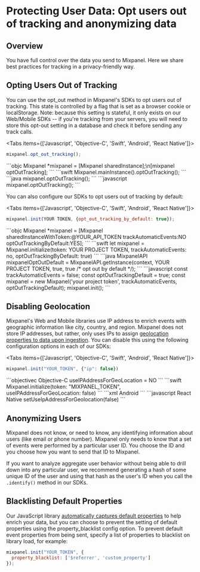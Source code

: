 # Protecting User Data: Opt users out of tracking and anonymizing data


## Overview
You have full control over the data you send to Mixpanel. Here we share best practices for tracking in a privacy-friendly way.

## Opting Users Out of Tracking
You can use the opt_out method in Mixpanel's SDKs to opt users out of tracking. This state is controlled by a flag that is set as a browser cookie or localStorage. Note: because this setting is stateful, it only exists on our Web/Mobile SDKs -- if you're tracking from your servers, you will need to store this opt-out setting in a database and check it before sending any track calls.

<Tabs items={['Javascript', 'Objective-C', 'Swift', 'Android', 'React Native']}>
<Tab>
```javascript
mixpanel.opt_out_tracking();
```
</Tab>
<Tab>
```objc
Mixpanel *mixpanel = [Mixpanel sharedInstance];\n[mixpanel optOutTracking];
```
</Tab>
<Tab>
```swift
Mixpanel.mainInstance().optOutTracking();
```
</Tab>
<Tab>
```java
mixpanel.optOutTracking();
```
</Tab>
<Tab>
```javascript
mixpanel.optOutTracking();
```
</Tab>
</Tabs>

You can also configure our SDKs to opt users out of tracking by default:

<Tabs items={['Javascript', 'Objective-C', 'Swift', 'Android', 'React Native']}>
<Tab>
```javascript
mixpanel.init(YOUR TOKEN, {opt_out_tracking_by_default: true});
```
</Tab>
<Tab>
```objc
Mixpanel *mixpanel = [Mixpanel sharedInstanceWithToken:@YOUR_API_TOKEN trackAutomaticEvents:NO optOutTrackingByDefault:YES];
```
</Tab>
<Tab>
```swift
let mixpanel = Mixpanel.initialize(token: YOUR PROJECT TOKEN, trackAutomaticEvents: no, optOutTrackingByDefault: true)
```
</Tab>
<Tab>
```java
MixpanelAPI mixpanelOptOutDefault = MixpanelAPI.getInstance(context, YOUR PROJECT TOKEN, true, true /* opt out by default */);
```
</Tab>
<Tab>
```javascript
const trackAutomaticEvents = false;
const optOutTrackingDefault = true;
const mixpanel = new Mixpanel('your project token', trackAutomaticEvents, optOutTrackingDefault);
mixpanel.init();
```
</Tab>
</Tabs>


## Disabling Geolocation
Mixpanel's Web and Mobile libraries use IP address to enrich events with geographic information like city, country, and region. Mixpanel does not store IP addresses, but rather, only uses IPs to assign [geolocation properties to data upon ingestion](/docs/tracking-best-practices/geolocation). You can disable this using the following configuration options in each of our SDKs:

<Tabs items={['Javascript', 'Objective-C', 'Swift', 'Android', 'React Native']}>
<Tab>
```javascript Javascript
mixpanel.init("YOUR_TOKEN", {"ip": false})
```
</Tab>
<Tab>
```objectivec Objective-C
useIPAddressForGeoLocation = NO
```
</Tab>
<Tab>
```swift
Mixpanel.initialize(token: "MIXPANEL_TOKEN", useIPAddressForGeoLocation: false)
```
</Tab>
<Tab>
  ```xml Android
<meta-data android:name="com.mixpanel.android.MPConfig.UseIpAddressForGeolocation" android:value="false" />
```
</Tab>
<Tab>
  ```javascript React Native
setUseIpAddressForGeolocation(false)
```
</Tab>
</Tabs>

## Anonymizing Users
Mixpanel does not know, or need to know, any identifying information about users (like email or phone number). Mixpanel only needs to know that a set of events were performed by a particular user ID. You choose the ID and you choose how you want to send that ID to Mixpanel.

If you want to analyze aggregate user behavior without being able to drill down into any particular user, we recommend generating a hash of some unique ID of the user and using that hash as the user's ID when you call the `.identify()` method in our SDKs.

## Blacklisting Default Properties
Our JavaScript library [automatically captures default properties](/docs/data-structure/property-reference) to help enrich your data, but you can choose to prevent the setting of default properties using the property_blacklist config option. To prevent default event properties from being sent, specify a list of properties to blacklist on library load, for example:

```javascript Javascript
mixpanel.init("YOUR_TOKEN", {
  property_blacklist: ['$referrer', 'custom_property']
});
```
